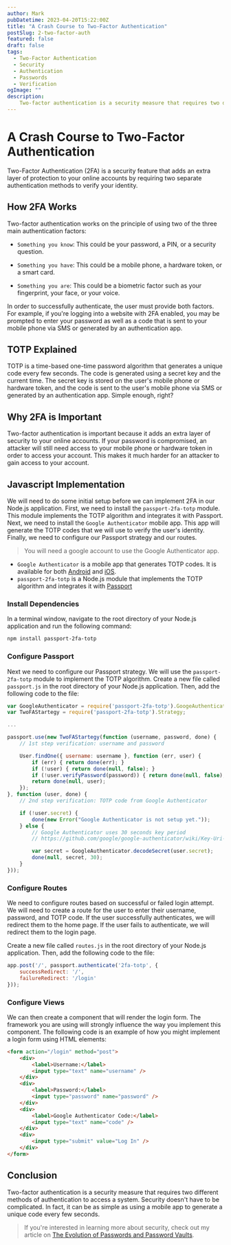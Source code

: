 ```yaml
---
author: Mark
pubDatetime: 2023-04-20T15:22:00Z
title: "A Crash Course to Two-Factor Authentication"
postSlug: 2-two-factor-auth
featured: false
draft: false
tags:
  - Two-Factor Authentication
  - Security
  - Authentication
  - Passwords
  - Verification
ogImage: ""
description:
    Two-factor authentication is a security measure that requires two different methods of authentication to access a system. This article will explain what two-factor authentication is, how it works, and why it's important.
---
```


# A Crash Course to Two-Factor Authentication

Two-Factor Authentication (2FA) is a security feature that adds an extra layer of protection to your online accounts by requiring two separate authentication methods to verify your identity.

## How 2FA Works

 Two-factor authentication works on the principle of using two of the three main authentication factors: 

 - `Something you know`: This could be your password, a PIN, or a security question.

 - `Something you have`: This could be a mobile phone, a hardware token, or a smart card.

 - `Something you are`: This could be a biometric factor such as your fingerprint, your face, or your voice.

In order to successfully authenticate, the user must provide both factors. For example, if you're logging into a website with 2FA enabled, you may be prompted to enter your password as well as a code that is sent to your mobile phone via SMS or generated by an authentication app.

## TOTP Explained

TOTP is a time-based one-time password algorithm that generates a unique code every few seconds. The code is generated using a secret key and the current time. The secret key is stored on the user's mobile phone or hardware token, and the code is sent to the user's mobile phone via SMS or generated by an authentication app. Simple enough, right?

## Why 2FA is Important

Two-factor authentication is important because it adds an extra layer of security to your online accounts. If your password is compromised, an attacker will still need access to your mobile phone or hardware token in order to access your account. This makes it much harder for an attacker to gain access to your account.

## Javascript Implementation

We will need to do some initial setup before we can implement 2FA in our Node.js application. First, we need to install the `passport-2fa-totp` module. This module implements the TOTP algorithm and integrates it with Passport. Next, we need to install the `Google Authenticator` mobile app. This app will generate the TOTP codes that we will use to verify the user's identity. Finally, we need to configure our Passport strategy and our routes. 

> You will need a google account to use the Google Authenticator app.

- `Google Authenticator` is a mobile app that generates TOTP codes. It is available for both [Android](https://play.google.com/store/apps/details?id=com.google.android.apps.authenticator2) and [iOS](https://itunes.apple.com/us/app/google-authenticator/id388497605?mt=8).
- `passport-2fa-totp` is a Node.js module that implements the TOTP algorithm and integrates it with [Passport](https://www.npmjs.com/package/passport-2fa-totp)

### Install Dependencies

In a terminal window, navigate to the root directory of your Node.js application and run the following command:

```bash
npm install passport-2fa-totp
```

### Configure Passport

Next we need to configure our Passport strategy. We will use the `passport-2fa-totp` module to implement the TOTP algorithm. Create a new file called `passport.js` in the root directory of your Node.js application. Then, add the following code to the file:

```js
var GoogleAuthenticator = require('passport-2fa-totp').GoogeAuthenticator;
var TwoFAStartegy = require('passport-2fa-totp').Strategy;

...

passport.use(new TwoFAStartegy(function (username, password, done) {
    // 1st step verification: username and password

    User.findOne({ username: username }, function (err, user) {
        if (err) { return done(err); }
        if (!user) { return done(null, false); }
        if (!user.verifyPassword(password)) { return done(null, false); }
        return done(null, user);
    });
}, function (user, done) {
    // 2nd step verification: TOTP code from Google Authenticator

    if (!user.secret) {
        done(new Error("Google Authenticator is not setup yet."));
    } else {
        // Google Authenticator uses 30 seconds key period
        // https://github.com/google/google-authenticator/wiki/Key-Uri-Format

        var secret = GoogleAuthenticator.decodeSecret(user.secret);
        done(null, secret, 30);
    }
}));
```

### Configure Routes

We need to configure routes based on successful or failed login attempt. We will need to create a route for the user to enter their username, password, and TOTP code. If the user successfully authenticates, we will redirect them to the home page. If the user fails to authenticate, we will redirect them to the login page. 

Create a new file called `routes.js` in the root directory of your Node.js application. Then, add the following code to the file:

```js
app.post('/', passport.authenticate('2fa-totp', {
    successRedirect: '/',
    failureRedirect: '/login'
}));
```

### Configure Views

We can then create a component that will render the login form. The framework you are using will strongly influence the way you implement this component. The following code is an example of how you might implement a login form using HTML elements:

```html
<form action="/login" method="post">
    <div>
        <label>Username:</label>
        <input type="text" name="username" />
    </div>
    <div>
        <label>Password:</label>
        <input type="password" name="password" />
    </div>
    <div>
        <label>Google Authenticator Code:</label>
        <input type="text" name="code" />
    </div>
    <div>
        <input type="submit" value="Log In" />
    </div>
</form>
```

## Conclusion

Two-factor authentication is a security measure that requires two different methods of authentication to access a system. Security doesn't have to be complicated. In fact, it can be as simple as using a mobile app to generate a unique code every few seconds. 


> If you're interested in learning more about security, check out my article on [The Evolution of Passwords and Password Vaults](1-password).


